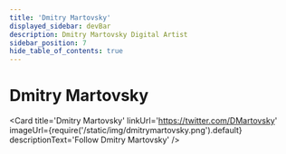 ```yaml
---
title: 'Dmitry Martovsky'
displayed_sidebar: devBar
description: Dmitry Martovsky Digital Artist
sidebar_position: 7
hide_table_of_contents: true
---
```



# Dmitry Martovsky

<Card
    title='Dmitry Martovsky'
    linkUrl='https://twitter.com/DMartovsky'
    imageUrl={require('/static/img/dmitrymartovsky.png').default}
    descriptionText='Follow Dmitry Martovsky'
/>